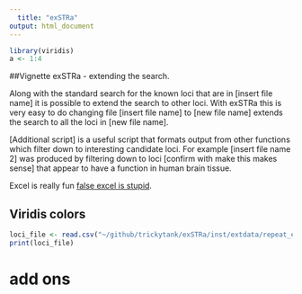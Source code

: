 ```yaml
---
  title: "exSTRa"
output: html_document
---
```

  
  ```r
library(viridis)
a <- 1:4
```

##Vignette exSTRa - extending the search.

Along with the standard search for the known loci that are in [insert file name] it is possible to extend the search to other loci. With exSTRa this is very easy to do changing file [insert file name] to [new file name] extends the search to all the loci in [new file name]. 

[Additional script] is a useful script that formats output from other functions which filter down to interesting candidate loci. For example [insert file name 2] was produced by filtering down to loci [confirm with make this makes sense] that appear to have a function in human brain tissue.

Excel is really fun [false excel is stupid][id].



## Viridis colors

```r
loci_file <- read.csv("~/github/trickytank/exSTRa/inst/extdata/repeat_expansion_disorders.txt") 
print(loci_file)
```


# add ons

[id]: /wehisan/bioinf/Bioinformatics/SNPchipdata/MPS_samples/MCRI/AGIP/simulate/Egasample_Corriell_merged_short_120known.xlsx "false"
